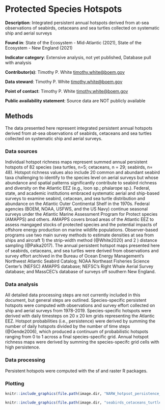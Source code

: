 # Protected Species Hotspots

**Description**: Integrated persistent annual hotspots derived from at-sea observations of seabirds, cetaceans and sea turtles collected on systematic ship and aerial surveys

**Found in**: State of the Ecosystem - Mid-Atlantic (2021), State of the Ecosystem - New England (2021)

**Indicator category**: Extensive analysis, not yet published, Database pull with analysis

**Contributor(s)**: Timothy P. White <timothy.white@boem.gov>
  
**Data steward**: Timothy P. White <timothy.white@boem.gov>
  
**Point of contact**: Timothy P. White <timothy.white@boem.gov>
  
**Public availability statement**: Source data are NOT publicly available

## Methods
The data presented here represent integrated persistent annual hotspots derived from at-sea observations of seabirds, cetaceans and sea turtles collected on systematic ship and aerial surveys.


### Data sources
Individual hotspot richness maps represent summed annual persistent hotspots of 82 species (sea turtles, n=5; cetaceans, n = 29; seabirds, n= 48).   Hotspot richness values also include 20 common and abundant seabird taxa challenging to identify to the species level on aerial surveys but whose abundance and spatial patterns significantly contribute to seabird richness and diversity on the Atlantic EEZ (e.g., loon sp.; phalarope sp.). Federal, state, and academic institutions embraced systematic aerial and ship-based surveys to examine seabird, cetacean, and sea turtle distribution and abundance on the Atlantic Outer Continental Shelf in the 1970s.  Federal agencies (BOEM, NOAA, USFWS, and the US Navy) continue seasonal surveys under the Atlantic Marine Assessment Program for Protect species (AMAPPS) and others. AMAPPS covers broad areas of the Atlantic EEZ to assess mangaged stocks of protected species and the potential impacts of offshore energy production on marine wildlife populations. Observer-based programs use two main survey methods to estimate densities at sea from ships and aircraft 1) the strip-width method (@White2020) and 2 ) distance sampling (@Palka2017). The annual persistent hotspot maps presented here of seabirds, cetaceans, and sea turtles were derived from observations and survey effort archived in the Bureau of Ocean Energy Management's Northwest Atlantic Seabird Catalog; NOAA Northeast Fisheries Science Center's (NEFSC) AMAPPS database; NEFSC's Right Whale Aerial Survey database; and MassCEC's database of surveys off southern New England.

### Data analysis
All detailed data processing steps are not currently included in this document, but general steps are outlined.  Species-specific persistent hotspots were computed with observations and survey effort collected on ship and aerial surveys from 1978-2019.  Species-specific hotspots were derived with daily timesteps on 20 x 20 km grids representing the Atlantic EEZ. Hotspot probabilities (i.e., persistence) were derived by summing the number of daily hotspots divided by the number of time steps (@Gende2006), which produced a continuum of probabilistic hotspots ranging from 0 to 1 across a final species-specific grid.  Annual hotspot richness maps were derived  by summing the species-specifc grid cells with high persistence.

### Data processing
Persistent hotspots were computed with the sf and raster R packages.


### Plotting

```r
knitr::include_graphics(file.path(image.dir, "NARW_hotpsot_persistence_2_1_2022_TPW.png"))
```

```r
knitr::include_graphics(file.path(image.dir, "seabirds_cetaceans_turtles_hotspot_persistence_2_1_2022_TPW.png"))
```


